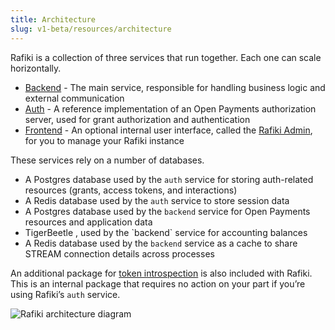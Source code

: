 ```yaml
---
title: Architecture
slug: v1-beta/resources/architecture
---
```



Rafiki is a collection of three services that run together. Each one can scale horizontally.

* [Backend](/v1-beta/integration/deployment/services/backend-service) - The main service, responsible for handling business logic and external communication
* [Auth](/v1-beta/integration/deployment/services/auth-service) - A reference implementation of an Open Payments authorization server, used for grant authorization and authentication
* [Frontend](/v1-beta/integration/deployment/services/frontend-service) - An optional internal user interface, called the [Rafiki Admin](/v1-beta/admin/admin-user-guide), for you to manage your Rafiki instance

These services rely on a number of databases.

* A Postgres database used by the `auth` service for storing auth-related resources (grants, access tokens, and interactions)
* A Redis database used by the `auth` service to store session data
* A Postgres database used by the `backend` service for Open Payments resources and application data
* <LinkOut href="https://github.com/tigerbeetle/tigerbeetle">
    TigerBeetle
  </LinkOut>
  , used by the `backend` service for accounting balances
* A Redis database used by the `backend` service as a cache to share STREAM connection details across processes

An additional package for [token introspection](/v1-beta/integration/deployment/services/auth-service#token-introspection) is also included with Rafiki. This is an internal package that requires no action on your part if you’re using Rafiki’s `auth` service.

<img src="/img/v1-beta/rafiki-architecture.png" alt="Rafiki architecture diagram" />
